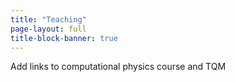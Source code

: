 ```yaml
---
title: "Teaching"
page-layout: full
title-block-banner: true
---
```


Add links to computational physics course and TQM
